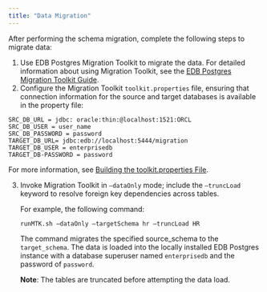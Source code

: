 ```yaml
---
title: "Data Migration"
---
```


<div id="mp_data_migration" class="registered_link"></div>


After performing the schema migration, complete the following steps to migrate data:



1.  Use EDB Postgres Migration Toolkit to migrate the data. For detailed information about using Migration Toolkit, see the [EDB Postgres Migration Toolkit Guide](https://www.enterprisedb.com/edb-docs/p/edb-postgres-migration-toolkit).
2.  Configure the Migration Toolkit `toolkit.properties` file, ensuring that connection information for the source and target databases is available in the property file:

<!-- end list -->

``` text
SRC_DB_URL = jdbc: oracle:thin:@localhost:1521:ORCL
SRC_DB_USER = user_name
SRC_DB_PASSWORD = password
TARGET_DB_URL= jdbc:edb://localhost:5444/migration
TARGET_DB_USER = enterprisedb
TARGET_DB-PASSWORD = password
```

For more information, see [Building the toolkit.properties File](https://www.enterprisedb.com/edb-docs/d/edb-postgres-migration-toolkit/user-guides/user-guide/53.0.1/building_toolkit.properties_file.html).

3.  Invoke Migration Toolkit in `–dataOnly` mode; include the `–truncLoad` keyword to resolve foreign key dependencies across tables.
    
    For example, the following command:
    
    `runMTK.sh –dataOnly –targetSchema hr –truncLoad HR`
    
    The command migrates the specified source_schema to the `target_schema`. The data is loaded into the locally installed EDB Postgres instance with a database superuser named `enterprisedb` and the password of `password`.
    
    **Note**: The tables are truncated before attempting the data load.
